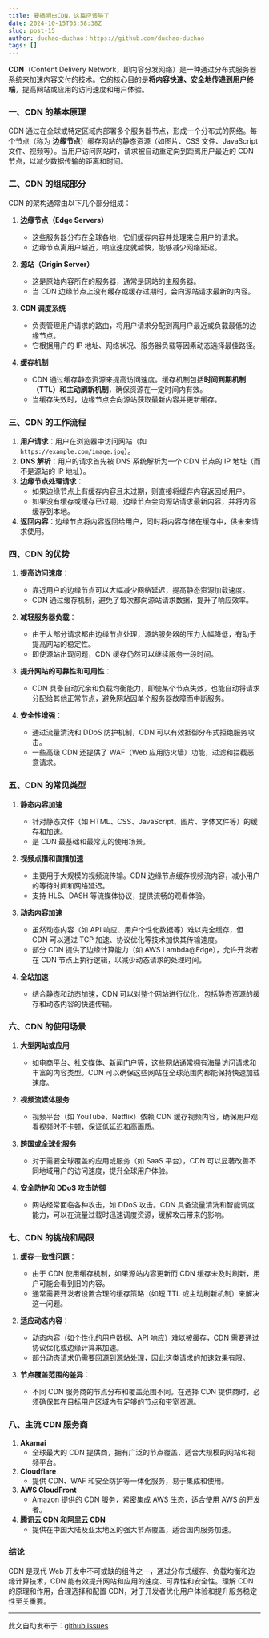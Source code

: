```yaml
---
title: 要搞明白CDN，这篇应该够了
date: 2024-10-15T03:58:38Z
slug: post-15
author: duchao-duchao：https://github.com/duchao-duchao
tags: []
---
```


**CDN**（Content Delivery Network，即内容分发网络）是一种通过分布式服务器系统来加速内容交付的技术。它的核心目的是**将内容快速、安全地传递到用户终端**，提高网站或应用的访问速度和用户体验。

### 一、CDN 的基本原理

CDN 通过在全球或特定区域内部署多个服务器节点，形成一个分布式的网络。每个节点（称为 **边缘节点**）缓存网站的静态资源（如图片、CSS 文件、JavaScript 文件、视频等）。当用户访问网站时，请求被自动重定向到距离用户最近的 CDN 节点，以减少数据传输的距离和时间。

### 二、CDN 的组成部分

CDN 的架构通常由以下几个部分组成：

1. **边缘节点（Edge Servers）**
   - 这些服务器分布在全球各地，它们缓存内容并处理来自用户的请求。
   - 边缘节点离用户越近，响应速度就越快，能够减少网络延迟。
  
2. **源站（Origin Server）**
   - 这是原始内容所在的服务器，通常是网站的主服务器。
   - 当 CDN 边缘节点上没有缓存或缓存过期时，会向源站请求最新的内容。

3. **CDN 调度系统**
   - 负责管理用户请求的路由，将用户请求分配到离用户最近或负载最低的边缘节点。
   - 它根据用户的 IP 地址、网络状况、服务器负载等因素动态选择最佳路径。

4. **缓存机制**
   - CDN 通过缓存静态资源来提高访问速度。缓存机制包括**时间到期机制（TTL）**和**主动刷新机制**，确保资源在一定时间内有效。
   - 当缓存失效时，边缘节点会向源站获取最新内容并更新缓存。

### 三、CDN 的工作流程

1. **用户请求**：用户在浏览器中访问网站（如 `https://example.com/image.jpg`）。
2. **DNS 解析**：用户的请求首先被 DNS 系统解析为一个 CDN 节点的 IP 地址（而不是源站的 IP 地址）。
3. **边缘节点处理请求**：
   - 如果边缘节点上有缓存内容且未过期，则直接将缓存内容返回给用户。
   - 如果没有缓存或缓存已过期，边缘节点会向源站请求最新内容，并将内容缓存到本地。
4. **返回内容**：边缘节点将内容返回给用户，同时将内容存储在缓存中，供未来请求使用。

### 四、CDN 的优势

1. **提高访问速度**：
   - 靠近用户的边缘节点可以大幅减少网络延迟，提高静态资源加载速度。
   - CDN 通过缓存机制，避免了每次都向源站请求数据，提升了响应效率。

2. **减轻服务器负载**：
   - 由于大部分请求都由边缘节点处理，源站服务器的压力大幅降低，有助于提高网站的稳定性。
   - 即使源站出现问题，CDN 缓存仍然可以继续服务一段时间。

3. **提升网站的可靠性和可用性**：
   - CDN 具备自动冗余和负载均衡能力，即使某个节点失效，也能自动将请求分配给其他正常节点，避免网站因单个服务器故障而中断服务。

4. **安全性增强**：
   - 通过流量清洗和 DDoS 防护机制，CDN 可以有效抵御分布式拒绝服务攻击。
   - 一些高级 CDN 还提供了 WAF（Web 应用防火墙）功能，过滤和拦截恶意请求。

### 五、CDN 的常见类型

1. **静态内容加速**
   - 针对静态文件（如 HTML、CSS、JavaScript、图片、字体文件等）的缓存和加速。
   - 是 CDN 最基础和最常见的使用场景。

2. **视频点播和直播加速**
   - 主要用于大规模的视频流传输。CDN 边缘节点缓存视频流内容，减小用户的等待时间和网络延迟。
   - 支持 HLS、DASH 等流媒体协议，提供流畅的观看体验。

3. **动态内容加速**
   - 虽然动态内容（如 API 响应、用户个性化数据等）难以完全缓存，但 CDN 可以通过 TCP 加速、协议优化等技术加快其传输速度。
   - 部分 CDN 提供了边缘计算能力（如 AWS Lambda@Edge），允许开发者在 CDN 节点上执行逻辑，以减少动态请求的处理时间。

4. **全站加速**
   - 结合静态和动态加速，CDN 可以对整个网站进行优化，包括静态资源的缓存和动态内容的快速传输。

### 六、CDN 的使用场景

1. **大型网站或应用**
   - 如电商平台、社交媒体、新闻门户等，这些网站通常拥有海量访问请求和丰富的内容类型。CDN 可以确保这些网站在全球范围内都能保持快速加载速度。

2. **视频流媒体服务**
   - 视频平台（如 YouTube、Netflix）依赖 CDN 缓存视频内容，确保用户观看视频时不卡顿，保证低延迟和高画质。

3. **跨国或全球化服务**
   - 对于需要全球覆盖的应用或服务（如 SaaS 平台），CDN 可以显著改善不同地域用户的访问速度，提升全球用户体验。

4. **安全防护和 DDoS 攻击防御**
   - 网站经常面临各种攻击，如 DDoS 攻击。CDN 具备流量清洗和智能调度能力，可以在流量过载时迅速调度资源，缓解攻击带来的影响。

### 七、CDN 的挑战和局限

1. **缓存一致性问题**：
   - 由于 CDN 使用缓存机制，如果源站内容更新而 CDN 缓存未及时刷新，用户可能会看到旧的内容。
   - 通常需要开发者设置合理的缓存策略（如短 TTL 或主动刷新机制）来解决这一问题。

2. **适应动态内容**：
   - 动态内容（如个性化的用户数据、API 响应）难以被缓存，CDN 需要通过协议优化或边缘计算来加速。
   - 部分动态请求仍需要回源到源站处理，因此这类请求的加速效果有限。

3. **节点覆盖范围的差异**：
   - 不同 CDN 服务商的节点分布和覆盖范围不同。在选择 CDN 提供商时，必须确保其在目标用户区域内有足够的节点和带宽资源。

### 八、主流 CDN 服务商

1. **Akamai**
   - 全球最大的 CDN 提供商，拥有广泛的节点覆盖，适合大规模的网站和视频平台。
2. **Cloudflare**
   - 提供 CDN、WAF 和安全防护等一体化服务，易于集成和使用。
3. **AWS CloudFront**
   - Amazon 提供的 CDN 服务，紧密集成 AWS 生态，适合使用 AWS 的开发者。
4. **腾讯云 CDN 和阿里云 CDN**
   - 提供在中国大陆及亚太地区的强大节点覆盖，适合国内服务加速。

### 结论

CDN 是现代 Web 开发中不可或缺的组件之一，通过分布式缓存、负载均衡和边缘计算技术，CDN 能有效提升网站和应用的速度、可靠性和安全性。理解 CDN 的原理和作用，合理选择和配置 CDN，对于开发者优化用户体验和提升服务稳定性至关重要。

---
此文自动发布于：<a href="https://github.com/duchao-duchao/dc-blog/issues/15" target="_blank">github issues</a>
